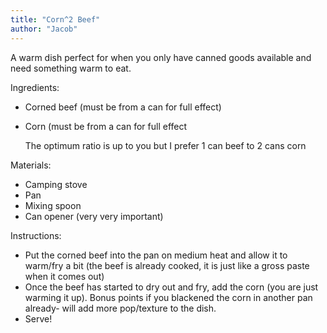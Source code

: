 ```yaml
---
title: "Corn^2 Beef"
author: "Jacob"
---
```


A warm dish perfect for when you only have canned goods available and need something warm to eat.

Ingredients:

-   Corned beef (must be from a can for full effect)

-   Corn (must be from a can for full effect

    ::: callout-note
    The optimum ratio is up to you but I prefer 1 can beef to 2 cans corn
    :::

Materials:

-   Camping stove
-   Pan
-   Mixing spoon
-   Can opener (very very important)

Instructions:

-   Put the corned beef into the pan on medium heat and allow it to warm/fry a bit (the beef is already cooked, it is just like a gross paste when it comes out)
-   Once the beef has started to dry out and fry, add the corn (you are just warming it up). Bonus points if you blackened the corn in another pan already- will add more pop/texture to the dish.
-   Serve!
